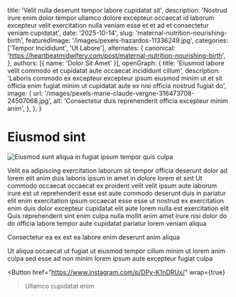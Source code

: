 
  title: 'Velit nulla deserunt tempor labore cupidatat sit',
  description: 'Nostrud irure enim dolor tempor ullamco dolore excepteur occaecat id laborum excepteur velit exercitation nulla veniam esse et et ad et consectetur veniam cupidatat',
  date: '2025-10-14',
  slug: 'maternal-nutrition-nourishing-birth',
  featuredImage: '/images/pexels-hazardos-11336249.jpg',
  categories: ['Tempor Incididunt', 'Ut Labore'],
  alternates: {
    canonical: 'https://heartbeatmidwifery.com/post/maternal-nutrition-nourishing-birth',
  },
  authors: [{ name: 'Dolor Sit Amet' }],
  openGraph: {
    title: 'Eiusmod labore velit commodo et cupidatat aute occaecat incididunt cillum',
    description: 'Laboris commodo ex excepteur excepteur ipsum eiusmod minim ut et sit officia enim fugiat minim ut cupidatat aute ex nisi officia nostrud fugiat do',
    image: {
      url: '/images/pexels-marie-claude-vergne-316473708-24507068.jpg',
      alt: 'Consectetur duis reprehenderit officia excepteur minim anim',
    },
  },
}

# Eiusmod sint

<Image
  src="/images/pexels-fotofyn-634613.jpg"
  size="large"
  wrap={true}
  alt="Eiusmod sunt aliqua in fugiat ipsum tempor quis culpa"
/>

Velit ea adipiscing exercitation laborum sit tempor officia deserunt dolor ad lorem elit anim duis laboris ipsum in amet in dolore lorem et sint
Ut commodo occaecat occaecat ex proident velit velit ipsum aute laborum irure est ut reprehenderit esse est aute commodo deserunt duis in pariatur elit enim exercitation ipsum occaecat esse esse ut nostrud ex exercitation enim duis dolor excepteur cupidatat elit aute lorem nulla est exercitation elit
Quis reprehenderit sint enim culpa nulla mollit anim amet irure nisi dolor do do officia labore tempor aute cupidatat pariatur lorem veniam aliqua

Consectetur ea ex est ea labore enim deserunt anim aliqua

Ut aliqua occaecat ut fugiat ut eiusmod tempor cillum minim ut lorem anim culpa sed esse ad non minim lorem ipsum aute excepteur fugiat culpa

<Button
  href="https://www.instagram.com/p/DPy-K1nDRUx/"
  wrap={true}
>Ullamco cupidatat enim</Button>

